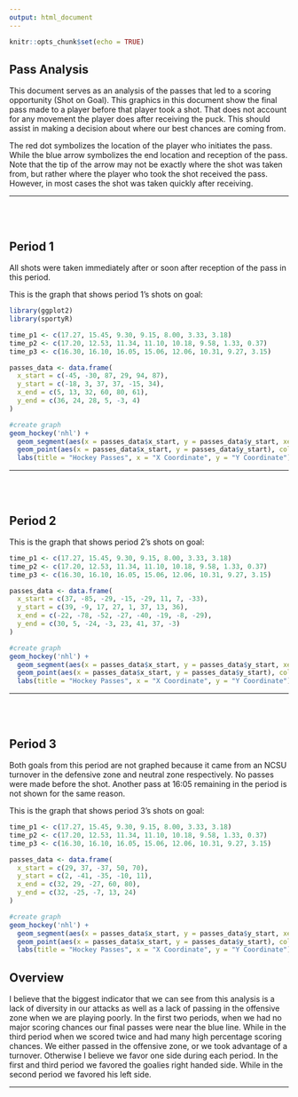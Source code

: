 ```yaml
---
output: html_document
---
```


```r
knitr::opts_chunk$set(echo = TRUE)
```

## Pass Analysis

This document serves as an analysis of the passes that led to a scoring opportunity (Shot on Goal). This graphics in this document show the final pass made to a player before that player took a shot. That does not account for any movement the player does after receiving the puck. This should assist in making a decision about where our best chances are coming from. 

The red dot symbolizes the location of the player who initiates the pass. While the blue arrow symbolizes the end location and reception of the pass. Note that the tip of the arrow may not be exactly where the shot was taken from, but rather where the player who took the shot received the pass. However, in most cases the shot was taken quickly after receiving.

___

<br><br>

## Period 1

All shots were taken immediately after or soon after reception of the pass in this period.

This is the graph that shows period 1's shots on goal:

```r
library(ggplot2)
library(sportyR)

time_p1 <- c(17.27, 15.45, 9.30, 9.15, 8.00, 3.33, 3.18)
time_p2 <- c(17.20, 12.53, 11.34, 11.10, 10.18, 9.58, 1.33, 0.37)
time_p3 <- c(16.30, 16.10, 16.05, 15.06, 12.06, 10.31, 9.27, 3.15)

passes_data <- data.frame(
  x_start = c(-45, -30, 87, 29, 94, 87),
  y_start = c(-18, 3, 37, 37, -15, 34),
  x_end = c(5, 13, 32, 60, 80, 61),
  y_end = c(36, 24, 28, 5, -3, 4)
)

#create graph
geom_hockey('nhl') +
  geom_segment(aes(x = passes_data$x_start, y = passes_data$y_start, xend = passes_data$x_end, yend = passes_data$y_end), arrow = arrow(length = unit(0.2, "inches")), color = "blue") +
  geom_point(aes(x = passes_data$x_start, y = passes_data$y_start), color = "red", size = 3) +
  labs(title = "Hockey Passes", x = "X Coordinate", y = "Y Coordinate")

```


___

<br><br>

 
## Period 2


This is the graph that shows period 2's shots on goal:

```r
time_p1 <- c(17.27, 15.45, 9.30, 9.15, 8.00, 3.33, 3.18)
time_p2 <- c(17.20, 12.53, 11.34, 11.10, 10.18, 9.58, 1.33, 0.37)
time_p3 <- c(16.30, 16.10, 16.05, 15.06, 12.06, 10.31, 9.27, 3.15)

passes_data <- data.frame(
  x_start = c(37, -85, -29, -15, -29, 11, 7, -33),
  y_start = c(39, -9, 17, 27, 1, 37, 13, 36),
  x_end = c(-22, -78, -52, -27, -40, -19, -8, -29),
  y_end = c(30, 5, -24, -3, 23, 41, 37, -3)
)

#create graph
geom_hockey('nhl') +
  geom_segment(aes(x = passes_data$x_start, y = passes_data$y_start, xend = passes_data$x_end, yend = passes_data$y_end), arrow = arrow(length = unit(0.2, "inches")), color = "blue") +
  geom_point(aes(x = passes_data$x_start, y = passes_data$y_start), color = "red", size = 3) +
  labs(title = "Hockey Passes", x = "X Coordinate", y = "Y Coordinate")

```

___

<br><br>


## Period 3


Both goals from this period are not graphed because it came from an NCSU turnover in the defensive zone and neutral zone respectively. No passes were made before the shot. Another pass at 16:05 remaining in the period is not shown for the same reason.

This is the graph that shows period 3's shots on goal:

```r
time_p1 <- c(17.27, 15.45, 9.30, 9.15, 8.00, 3.33, 3.18)
time_p2 <- c(17.20, 12.53, 11.34, 11.10, 10.18, 9.58, 1.33, 0.37)
time_p3 <- c(16.30, 16.10, 16.05, 15.06, 12.06, 10.31, 9.27, 3.15)

passes_data <- data.frame(
  x_start = c(29, 37, -37, 50, 70),
  y_start = c(2, -41, -35, -10, 11),
  x_end = c(32, 29, -27, 60, 80),
  y_end = c(32, -25, -7, 13, 24)
)

#create graph
geom_hockey('nhl') +
  geom_segment(aes(x = passes_data$x_start, y = passes_data$y_start, xend = passes_data$x_end, yend = passes_data$y_end), arrow = arrow(length = unit(0.2, "inches")), color = "blue") +
  geom_point(aes(x = passes_data$x_start, y = passes_data$y_start), color = "red", size = 3) +
  labs(title = "Hockey Passes", x = "X Coordinate", y = "Y Coordinate")

```

## Overview

I believe that the biggest indicator that we can see from this analysis is a lack of diversity in our attacks as well as a lack of passing in the offensive zone when we are playing poorly. In the first two periods, when we had no major scoring chances our final passes were near the blue line. While in the third period when we scored twice and had many high percentage scoring chances. We either passed in the offensive zone, or we took advantage of a turnover. Otherwise I believe we favor one side during each period. In the first and third period we favored the goalies right handed side. While in the second period we favored his left side. 


___

<br><br>
<br><br>
